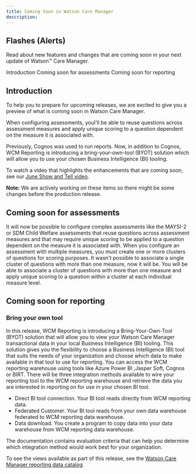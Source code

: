 ```yaml
---
title: Coming Soon in Watson Care Manager
description: 
---
```


## Flashes (Alerts)

Read about new features and changes that are coming soon in your next update of Watson™ Care Manager.

<AnchorLinks>
  <AnchorLink>Introduction</AnchorLink>
  <AnchorLink>Coming soon for assessments</AnchorLink>
  <AnchorLink>Coming soon for reporting</AnchorLink>
</AnchorLinks>  

## Introduction

To help you to prepare for upcoming releases, we are excited to give you a preview of what is coming soon in Watson Care Manager.

When configuring assessments, youl'll be able to reuse questions across assessment measures and apply unique scoring to a question dependent on the measure it is associated with.

Previously, Cognos was used to run reports. Now, in addition to Cognos, WCM Reporting is introducing a bring-your-own-tool (BYOT) solution which will allow you to use your chosen Business Intelligence (BI) tooling.

To watch a video that highlights the enhancements that are coming soon, see our [June Show and Tell video](https://www.ibm.com/support/pages/node/6343209).

**Note:** We are actively working on these items so there might be some changes before the production release.

## Coming soon for assessments

It will now be possible to configure complex assessments like the MAYSI-2 or SDM Child Welfare assessments that reuse questions across assessment measures and that may require unique scoring to be applied to a question dependent on the measure it is associated with. When you configure an assessment with multiple measures, you must create one or more clusters of questions for scoring purposes. It wasn't possible to associate a single cluster of questions with more than one measure, now it will be. You will be able to associate a cluster of questions with more than one measure and apply unique scoring to a question within a cluster at each individual measure level.

## Coming soon for reporting

### Bring your own tool

In this release, WCM Reporting is introducing a Bring-Your-Own-Tool (BYOT) solution that will allow you to view your Watson Care Manager transactional data in your local Business Intelligence (BI) tooling. This solution gives you the flexibility to choose a Business Intelligence (BI) tool that suits the needs of your organization and choose which data to make available in that tool to use for reporting. You can access the WCM reporting warehouse using tools like Azure Power BI ,Jasper Soft, Cognos or BIRT. There will be three integration methods available to wire your reporting tool to the WCM reporting warehouse and retrieve the data you are interested in reporting on for use in your chosen BI tool.

* Direct BI tool connection. Your BI tool reads directly from WCM reporting data.
* Federated Customer. Your BI tool reads from your own data warehouse federated to WCM reporting data warehouse.
* Data download. You create a program to copy data into your data warehouse from WCM reporting data warehouse.

The documentation contains evaluation criteria that can help you determine which integration method would work best for your organization.

To see the views available as part of this release, see the [Watson Care Manager reporting data catalog](https://ibm.github.io/wcm-reporting-datacatalog/#/).
